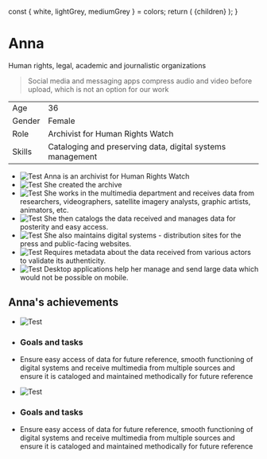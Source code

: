
  const { white, lightGrey, mediumGrey } = colors;
  return (
    <Layout>
      <Head>
        <title>OpenArchive: Use Cases</title>
      </Head>
      <MDXProvider components={MarkdownComponents}>{children}</MDXProvider>
    </Layout>
  );
}

[comment]: # "↓↓↓ Editable ↓↓↓"

<PageSection>

# Anna

Human rights, legal, academic and journalistic organizations

> Social media and messaging apps compress audio and video before upload, which is not an option for our work

|        |                                                            |
| ------ | ---------------------------------------------------------- |
| Age    | 36                                                         |
| Gender | Female                                                     |
| Role   | Archivist for Human Rights Watch                           |
| Skills | Cataloging and preserving data, digital systems management |

- ![Test](/images/darius.png) Anna is an archivist for Human Rights Watch
- ![Test](/images/darius.png) She created the archive
- ![Test](/images/darius.png) She works in the multimedia department and receives data from researchers, videographers, satellite imagery analysts, graphic artists, animators, etc.
- ![Test](/images/darius.png) She then catalogs the data received and manages data for posterity and easy access.
- ![Test](/images/darius.png) She also maintains digital systems - distribution sites for the press and public-facing websites.
- ![Test](/images/darius.png) Requires metadata about the data received from various actors to validate its authenticity.
- ![Test](/images/darius.png) Desktop applications help her manage and send large data which would not be possible on mobile.

</PageSection>
<PageSection>

## Anna's achievements

- ![Test](/images/darius.png)
- ### Goals and tasks
- Ensure easy access of data for future reference, smooth functioning of digital systems and receive multimedia from multiple sources and ensure it is cataloged and maintained methodically for future reference

- ![Test](/images/darius.png)
- ### Goals and tasks
- Ensure easy access of data for future reference, smooth functioning of digital systems and receive multimedia from multiple sources and ensure it is cataloged and maintained methodically for future reference

</PageSection>
